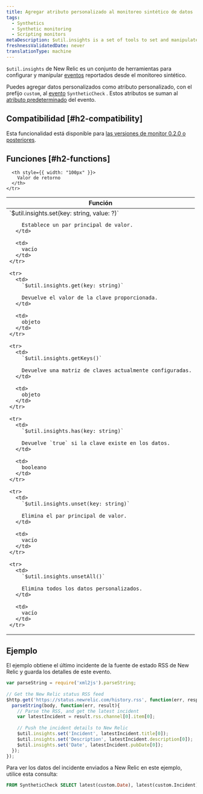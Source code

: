 ```yaml
---
title: Agregar atributo personalizado al monitoreo sintético de datos
tags:
  - Synthetics
  - Synthetic monitoring
  - Scripting monitors
metaDescription: $util.insights is a set of tools to set and manipulate synthetic event data in New Relic.
freshnessValidatedDate: never
translationType: machine
---
```


`$util.insights` de New Relic es un conjunto de herramientas para configurar y manipular [eventos](/docs/using-new-relic/data/understand-data/new-relic-data-types#event-data) reportados desde el monitoreo sintético.

Puedes agregar datos personalizados como atributo personalizado, con el prefijo `custom`, al [evento](/docs/data-apis/understand-data/new-relic-data-types/#event-data) `SyntheticCheck` . Estos atributos se suman al [atributo predeterminado](/docs/insights/new-relic-insights/decorating-events/synthetics-default-attributes-insights#syntheticcheck-table) del evento.

## Compatibilidad [#h2-compatibility]

Esta funcionalidad está disponible para [las versiones de monitor 0.2.0 o posteriores](/docs/synthetics/new-relic-synthetics/scripting-monitors/scripted-monitor-runtime-environment).

## Funciones [#h2-functions]

<table>
  <thead>
    <tr>
      <th>
        Función
      </th>

      <th style={{ width: "100px" }}>
        Valor de retorno
      </th>
    </tr>
  </thead>

  <tbody>
    <tr>
      <td>
        `$util.insights.set(key: string, value: ?)`

        Establece un par principal de valor.
      </td>

      <td>
        vacío
      </td>
    </tr>

    <tr>
      <td>
        `$util.insights.get(key: string)`

        Devuelve el valor de la clave proporcionada.
      </td>

      <td>
        objeto
      </td>
    </tr>

    <tr>
      <td>
        `$util.insights.getKeys()`

        Devuelve una matriz de claves actualmente configuradas.
      </td>

      <td>
        objeto
      </td>
    </tr>

    <tr>
      <td>
        `$util.insights.has(key: string)`

        Devuelve `true` si la clave existe en los datos.
      </td>

      <td>
        booleano
      </td>
    </tr>

    <tr>
      <td>
        `$util.insights.unset(key: string)`

        Elimina el par principal de valor.
      </td>

      <td>
        vacío
      </td>
    </tr>

    <tr>
      <td>
        `$util.insights.unsetAll()`

        Elimina todos los datos personalizados.
      </td>

      <td>
        vacío
      </td>
    </tr>
  </tbody>
</table>

## Ejemplo

El ejemplo obtiene el último incidente de la fuente de estado RSS de New Relic y guarda los detalles de este evento.

```javascript
var parseString = require('xml2js').parseString;
 
// Get the New Relic status RSS feed
$http.get('https://status.newrelic.com/history.rss', function(err, response, body) {
  parseString(body, function(err, result){
    // Parse the RSS, and get the latest incident
    var latestIncident = result.rss.channel[0].item[0];
    
    // Push the incident details to New Relic 
    $util.insights.set('Incident', latestIncident.title[0]);
    $util.insights.set('Description', latestIncident.description[0]);
    $util.insights.set('Date', latestIncident.pubDate[0]);
  });
});
```

Para ver los datos del incidente enviados a New Relic en este ejemplo, utilice esta consulta:

```sql
FROM SyntheticCheck SELECT latest(custom.Date), latest(custom.Incident), latest(custom.Description) WHERE monitorName = "Monitor Name Here"
```
